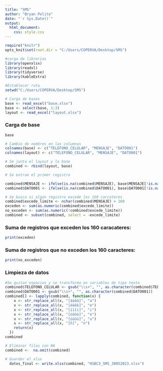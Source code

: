 ```yaml
---
title: "SMS"
author: "Bryan Polito"
date: "`r Sys.Date()`"
output:
  html_document:
    css: style.css
---
```


```r
require("knitr")
opts_knit$set(root.dir = "C:/Users/COPERVA/Desktop/SMS")
```

```r
#carga de librerías
library(openxlsx)
library(readxl)
library(tidyverse)
library(kableExtra)
```

```r
#Establecer ruta
setwd("C:/Users/COPERVA/Desktop/SMS")
``` 

```r
# Carga de bases
base <- read_excel("base.xlsx")
base <- select(base, 1:3)
layout <- read_excel("layout.xlsx")
```

### Carga de base
```r
base
```

```r
# Cambio de nombres en las columnas
colnames(base) <- c("TELEFONO_CELULAR", "MENSAJE", "DATO001")
colnames(layout) <- c("TELEFONO_CELULAR", "MENSAJE", "DATO001")
```

```r
# Se junta el layout y la base
combined <- rbind(layout, base)
```

```r
# Se extrae el primer registro

combined$MENSAJE <- ifelse(is.na(combined$MENSAJE), base$MENSAJE[!is.na(base$MENSAJE)][1], combined$MENSAJE)
combined$DATO001 <- ifelse(is.na(combined$DATO001), base$DATO001[!is.na(base$DATO001)][1], combined$DATO001)

# Se busca si algún registro excede los 160 carcateres
combined$excede_limite <- nchar(combined$MENSAJE) > 160
exceden <- sum(as.numeric(combined$excede_limite))
no_exceden <- sum(as.numeric(!combined$excede_limite))
combined <- subset(combined, select = -excede_limite)
```

### Suma de registros que exceden los 160 caracateres:
```r
print(exceden)
```

### Suma de registros que no exceden los 160 caracteres:
```r
print(no_exceden)
```

### Limpieza de datos
```r
#Se quitan espacios y se transforma en variables de tipo texto
combined$TELEFONO_CELULAR <- gsub("\\s+", "", as.character(combined$TELEFONO_CELULAR))
combined$DATO001 <- gsub("\\s+", "", as.character(combined$DATO001))
combined[] <- lapply(combined, function(x) {
    x <- str_replace_all(x, "[áäâà]", "a")
    x <- str_replace_all(x, "[éëêè]", "e")
    x <- str_replace_all(x, "[íïîì]", "i")
    x <- str_replace_all(x, "[óöôò]", "o")
    x <- str_replace_all(x, "[úüûù]", "u")
    x <- str_replace_all(x, "[ñ]", "n")
    return(x)
  })
combined
```

```r
# Eliminar filas con NA
combined <-  na.omit(combined)
```

```r
# Guardar el xlsx
  datos_final <- write.xlsx(combined, "HSBC3_SMS_30052023.xlsx")
```
